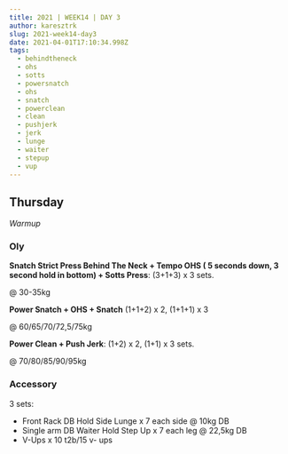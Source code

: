 ```yaml
---
title: 2021 | WEEK14 | DAY 3
author: karesztrk
slug: 2021-week14-day3
date: 2021-04-01T17:10:34.998Z
tags:
  - behindtheneck
  - ohs
  - sotts
  - powersnatch
  - ohs
  - snatch
  - powerclean
  - clean
  - pushjerk
  - jerk
  - lunge
  - waiter
  - stepup
  - vup
---
```


## Thursday

_Warmup_

### Oly

**Snatch Strict Press Behind The Neck + Tempo OHS ( 5 seconds down, 3 second hold in bottom) + Sotts Press**: (3+1+3) x 3 sets.

@ 30-35kg

**Power Snatch + OHS + Snatch** (1+1+2) x 2, (1+1+1) x 3

@ 60/65/70/72,5/75kg

**Power Clean + Push Jerk**: (1+2) x 2, (1+1) x 3 sets.

@ 70/80/85/90/95kg

### Accessory

3 sets:

- Front Rack DB Hold Side Lunge x 7 each side @ 10kg DB
- Single arm DB Waiter Hold Step Up x 7 each leg @ 22,5kg DB
- V-Ups x 10 t2b/15 v- ups
